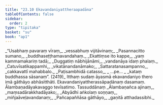 ```yaml
---
title: "23.10 Ekavandaniyattheraapadāna"
tableOfContents: false
sidebar:
  order: 2
type: "tipitaka"
basket: "su"
book: "ap1"
---
```



<DynamicBreadcrumb />

<Division number="48" book="ap1">

<Paragraph number="2964" type="verses" book="ap1">
_“Usabhaṃ pavaraṃ vīraṃ,_  
_vessabhuṃ vijitāvinaṃ;_  
_Pasannacitto sumano,_  
_buddhaseṭṭhamavandahaṃ._  

</Paragraph>

</Division>
<Division number="49" book="ap1">

<Paragraph number="2965" type="verses" book="ap1">
_Ekattiṃse ito kappe,_  
_yaṃ kammamakariṃ tadā;_  
_Duggatiṃ nābhijānāmi,_  
_vandanāya idaṃ phalaṃ._  

</Paragraph>

</Division>
<Division number="50" book="ap1">

<Paragraph number="2966" type="verses" book="ap1">
_Catuvīsatikappamhi,_  
_vikatānandanāmako;_  
_Sattaratanasampanno,_  
_cakkavattī mahabbalo._  

</Paragraph>

</Division>
<Division number="51" book="ap1">

<Paragraph number="2967" type="verses" book="ap1">
_Paṭisambhidā catasso,_  
_ …pe… _  
_kataṃ buddhassa sāsanaṃ”. (2419)_  

</Paragraph>

<Paragraph number="2968" book="ap1">
Itthaṃ sudaṃ āyasmā ekavandaniyo thero imā gāthāyo abhāsitthāti.

</Paragraph>
</Division>

<Paragraph number="2969" type="center" book="ap1">
Ekavandaniyattherassāpadānaṃ dasamaṃ.



</Paragraph>

<Paragraph number="2970" type="center" book="ap1">
Ālambaṇadāyakavaggo tevīsatimo.



</Paragraph>

<Paragraph number="2971" type="center" book="ap1">
Tassuddānaṃ


</Paragraph>

<Paragraph number="2972" type="verses" book="ap1">
_Ālambaṇañca ajinaṃ,_  
_maṃsadārakkhadāyako;_  
_Abyādhi aṅkolaṃ soṇṇaṃ,_  
_miñjaāveḷavandanaṃ;_  
_Pañcapaññāsa gāthāyo,_  
_gaṇitā atthadassibhi._
</Paragraph>
